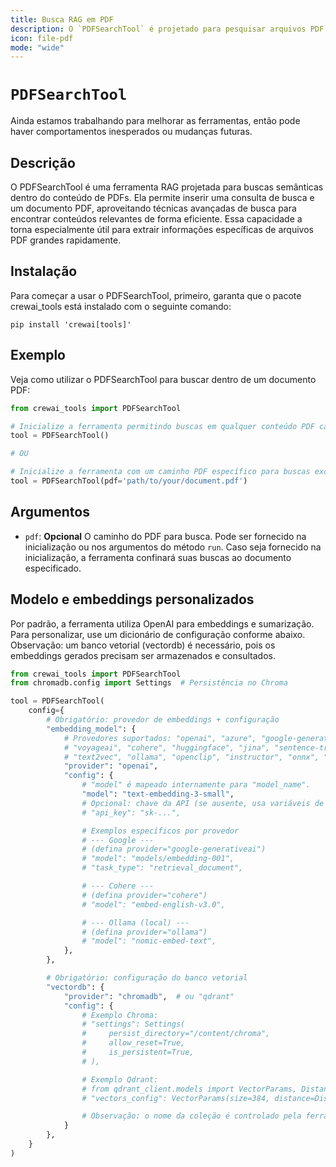 ```yaml
---
title: Busca RAG em PDF
description: O `PDFSearchTool` é projetado para pesquisar arquivos PDF e retornar os resultados mais relevantes.
icon: file-pdf
mode: "wide"
---
```


# `PDFSearchTool`

<Note>
    Ainda estamos trabalhando para melhorar as ferramentas, então pode haver comportamentos inesperados ou mudanças futuras.
</Note>

## Descrição

O PDFSearchTool é uma ferramenta RAG projetada para buscas semânticas dentro do conteúdo de PDFs. Ela permite inserir uma consulta de busca e um documento PDF, aproveitando técnicas avançadas de busca para encontrar conteúdos relevantes de forma eficiente.
Essa capacidade a torna especialmente útil para extrair informações específicas de arquivos PDF grandes rapidamente.

## Instalação

Para começar a usar o PDFSearchTool, primeiro, garanta que o pacote crewai_tools está instalado com o seguinte comando:

```shell
pip install 'crewai[tools]'
```

## Exemplo
Veja como utilizar o PDFSearchTool para buscar dentro de um documento PDF:

```python Code
from crewai_tools import PDFSearchTool

# Inicialize a ferramenta permitindo buscas em qualquer conteúdo PDF caso o caminho seja informado durante a execução
tool = PDFSearchTool()

# OU

# Inicialize a ferramenta com um caminho PDF específico para buscas exclusivas naquele documento
tool = PDFSearchTool(pdf='path/to/your/document.pdf')
```

## Argumentos

- `pdf`: **Opcional** O caminho do PDF para busca. Pode ser fornecido na inicialização ou nos argumentos do método `run`. Caso seja fornecido na inicialização, a ferramenta confinará suas buscas ao documento especificado.

## Modelo e embeddings personalizados

Por padrão, a ferramenta utiliza OpenAI para embeddings e sumarização. Para personalizar, use um dicionário de configuração conforme abaixo. Observação: um banco vetorial (vectordb) é necessário, pois os embeddings gerados precisam ser armazenados e consultados.

```python Code
from crewai_tools import PDFSearchTool
from chromadb.config import Settings  # Persistência no Chroma

tool = PDFSearchTool(
    config={
        # Obrigatório: provedor de embeddings + configuração
        "embedding_model": {
            # Provedores suportados: "openai", "azure", "google-generativeai", "google-vertex",
            # "voyageai", "cohere", "huggingface", "jina", "sentence-transformer",
            # "text2vec", "ollama", "openclip", "instructor", "onnx", "roboflow", "watsonx", "custom"
            "provider": "openai",
            "config": {
                # "model" é mapeado internamente para "model_name".
                "model": "text-embedding-3-small",
                # Opcional: chave da API (se ausente, usa variáveis de ambiente do provedor)
                # "api_key": "sk-...",

                # Exemplos específicos por provedor
                # --- Google ---
                # (defina provider="google-generativeai")
                # "model": "models/embedding-001",
                # "task_type": "retrieval_document",

                # --- Cohere ---
                # (defina provider="cohere")
                # "model": "embed-english-v3.0",

                # --- Ollama (local) ---
                # (defina provider="ollama")
                # "model": "nomic-embed-text",
            },
        },

        # Obrigatório: configuração do banco vetorial
        "vectordb": {
            "provider": "chromadb",  # ou "qdrant"
            "config": {
                # Exemplo Chroma:
                # "settings": Settings(
                #     persist_directory="/content/chroma",
                #     allow_reset=True,
                #     is_persistent=True,
                # ),

                # Exemplo Qdrant:
                # from qdrant_client.models import VectorParams, Distance
                # "vectors_config": VectorParams(size=384, distance=Distance.COSINE),

                # Observação: o nome da coleção é controlado pela ferramenta (padrão: "rag_tool_collection").
            }
        },
    }
)
```